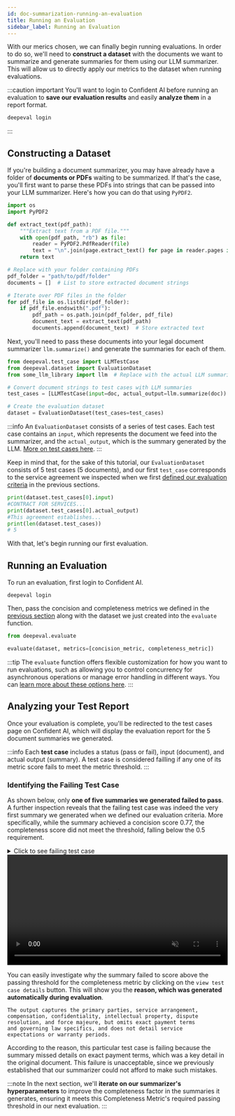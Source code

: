 ```yaml
---
id: doc-summarization-running-an-evaluation
title: Running an Evaluation
sidebar_label: Running an Evaluation
---
```


With our merics chosen, we can finally begin running evaluations. In order to do so, we'll need to **construct a dataset** with the documents we want to summarize and generate summaries for them using our LLM summarizer. This will allow us to directly apply our metrics to the dataset when running evaluations.

:::caution important
You'll want to login to Confident AI before running an evaluation to **save our evaluation results** and easily **analyze them** in a report format.

```python
deepeval login
```

:::

## Constructing a Dataset

If you're building a document summarizer, you may have already have a folder of **documents or PDFs** waiting to be summarized. If that's the case, you'll first want to parse these PDFs into strings that can be passed into your LLM summarizer. Here's how you can do that using `PyPDF2`.

```python
import os
import PyPDF2

def extract_text(pdf_path):
    """Extract text from a PDF file."""
    with open(pdf_path, "rb") as file:
        reader = PyPDF2.PdfReader(file)
        text = "\n".join(page.extract_text() for page in reader.pages if page.extract_text())
    return text

# Replace with your folder containing PDFs
pdf_folder = "path/to/pdf/folder"
documents = []  # List to store extracted document strings

# Iterate over PDF files in the folder
for pdf_file in os.listdir(pdf_folder):
    if pdf_file.endswith(".pdf"):
        pdf_path = os.path.join(pdf_folder, pdf_file)
        document_text = extract_text(pdf_path)
        documents.append(document_text)  # Store extracted text
```

Next, you'll need to pass these documents into your legal document summarizer `llm.summarize()` and generate the summaries for each of them.

```python
from deepeval.test_case import LLMTestCase
from deepeval.dataset import EvaluationDataset
from some_llm_library import llm  # Replace with the actual LLM summarizer

# Convert document strings to test cases with LLM summaries
test_cases = [LLMTestCase(input=doc, actual_output=llm.summarize(doc)) for doc in documents]

# Create the evaluation dataset
dataset = EvaluationDataset(test_cases=test_cases)
```

:::info
An `EvaluationDataset` consists of a series of test cases. Each test case contains an `input`, which represents the document we feed into the summarizer, and the `actual_output`, which is the summary generated by the LLM. [More on test cases here](/docs/evaluation-test-cases).
:::

Keep in mind that, for the sake of this tutorial, our `EvaluationDataset` consists of 5 test cases (5 documents), and our first `test_case` corresponds to the service agreement we inspected when we first [defined our evaluation criteria](legal-doc-summarizer-defining-a-summarization-criteria) in the previous sections.

```python
print(dataset.test_cases[0].input)
#CONTRACT FOR SERVICES...
print(dataset.test_cases[0].actual_output)
#This agreement establishes...
print(len(dataset.test_cases))
# 5
```

With that, let's begin running our first evaluation.

## Running an Evaluation

To run an evaluation, first login to Confident AI.

```
deepeval login
```

Then, pass the concision and completeness metrics we defined in the [previous section](legal-doc-summarizer-selecting-your-metrics) along with the dataset we just created into the `evaluate` function.

```python
from deepeval.evaluate

evaluate(dataset, metrics=[concision_metric, completeness_metric])
```

:::tip
The `evaluate` function offers flexible customization for how you want to run evaluations, such as allowing you to control concurrency for asynchronous operations or manage error handling in different ways. You can [learn more about these options here](#).
:::

## Analyzing your Test Report

Once your evaluation is complete, you'll be redirected to the test cases page on Confident AI, which will display the evaluation report for the 5 document summaries we generated.

:::info
Each **test case** includes a status (pass or fail), input (document), and actual output (summary). A test case is considered failling if any one of its metric score fails to meet the metric threshold.
:::

### Identifying the Failing Test Case

As shown below, only **one of five summaries we generated failed to pass**. A further inspection reveals that the failing test case was indeed the very first summary we generated when we defined our evaluation criteria. More specifically, while the summary achieved a concision score 0.77, the completeness score did not meet the threshold, falling below the 0.5 requirement.

<details><summary>Click to see failing test case</summary>
<p>

```python
failing_llm_test_case = LLMTestCase(
    input="""
        AGREEMENT FOR SOFTWARE DEVELOPMENT SERVICES

        This Agreement ("Agreement") is made and entered into as of February 1, 2025, by and between Acme Solutions, Inc., a corporation duly organized and existing under the laws of the State of Delaware, with its principal place of business at 123 Tech Lane, San Francisco, CA 94107 ("Provider"), and BetaCorp LLC, a limited liability company duly organized and existing under the laws of the State of New York, with its principal place of business at 456 Business Street, New York, NY 10001 ("Client").

        WHEREAS, Provider is engaged in the business of software development and consulting, specializing in the design, implementation, and maintenance of custom technology solutions;

        WHEREAS, Client desires to engage Provider to perform software development and consulting services as outlined in this Agreement;

        NOW, THEREFORE, in consideration of the mutual covenants and promises set forth herein, the parties agree as follows:

        1. SERVICES
        Provider agrees to develop, test, and deploy software solutions tailored to Client’s business needs as detailed in Exhibit A. Provider shall follow industry best practices and deliver work in accordance with the project timeline outlined therein. Any modifications or additional services requested by Client shall require a written change order, subject to additional fees and revised timelines.

        Provider shall use commercially reasonable efforts to ensure that all deliverables are free of defects and meet the functional requirements agreed upon by both parties. Provider shall conduct periodic progress updates and report to Client at regular intervals throughout the engagement.

        2. COMPENSATION
        Client agrees to compensate Provider for the services rendered under this Agreement in the total amount of Fifty Thousand Dollars ($50,000). Payment shall be made in five (5) equal monthly installments of Ten Thousand Dollars ($10,000) each, payable on the first day of each month, beginning February 1, 2025, and concluding June 1, 2025.

        In the event that additional work is required beyond the scope defined in Exhibit A, such work shall be billed at a rate of One Hundred Fifty Dollars ($150) per hour unless otherwise agreed in writing.

        Failure to make timely payments may result in suspension of services until outstanding amounts are paid. If payments remain unpaid for more than thirty (30) days, a late fee of 1.5% per month shall be applied to any overdue amount.

        3. INTELLECTUAL PROPERTY
        All software, documentation, source code, and other materials produced under this Agreement shall be the exclusive property of Client. Provider agrees that all deliverables created shall be considered work-for-hire as defined under U.S. copyright law, and all rights shall be assigned to Client upon full payment.

        Provider retains no rights to reuse, resell, or otherwise distribute any software developed under this Agreement unless explicitly authorized by Client in writing. Provider agrees not to use any proprietary Client materials for any purpose outside the scope of this Agreement.

        4. CONFIDENTIALITY
        Both parties acknowledge that during the term of this Agreement, they may have access to confidential and proprietary information. Each party agrees to maintain the confidentiality of such information and not disclose it to third parties without prior written consent.

        Confidential information shall include but is not limited to trade secrets, business strategies, technical specifications, and any other non-public information. The obligations under this section shall survive the termination of this Agreement for a period of five (5) years.

        5. WARRANTIES AND REPRESENTATIONS
        Provider warrants that all services performed shall be carried out in a professional manner, consistent with industry standards. Provider further warrants that all software developed under this Agreement shall be free from material defects and shall perform substantially as specified for a period of ninety (90) days following delivery.

        Client acknowledges that software development is inherently complex, and Provider does not warrant that the software will be completely error-free. However, Provider agrees to remedy any material defects reported within the warranty period at no additional cost.

        6. TERM AND TERMINATION
        This Agreement shall commence on February 1, 2025, and continue through August 1, 2025, unless extended or terminated earlier under the provisions herein. Either party may terminate this Agreement upon thirty (30) days' written notice to the other party in the event of a material breach, provided that the breaching party fails to cure such breach within fifteen (15) days of written notice.

        Upon termination, Client shall pay Provider for all services rendered and work completed up to the effective date of termination. If termination occurs prior to the delivery of the final product, Client shall compensate Provider based on the percentage of work completed.

        7. LIABILITY LIMITATIONS
        In no event shall either party be liable for any indirect, incidental, special, or consequential damages arising from this Agreement, including but not limited to lost profits, data loss, or business interruption, even if advised of the possibility of such damages.

        Provider's total aggregate liability under this Agreement shall not exceed the total fees paid by Client to Provider under this Agreement.

        8. INDEMNIFICATION
        Each party shall indemnify, defend, and hold harmless the other party and its respective officers, directors, employees, and agents from and against any claims, liabilities, damages, and expenses arising from any negligent act, omission, or breach of this Agreement.

        Client agrees to indemnify Provider against any claims related to the use of the software in production, except where such claims arise from defects introduced by Provider.

        9. FORCE MAJEURE
        Neither party shall be liable for any failure or delay in performance under this Agreement due to causes beyond its reasonable control, including but not limited to acts of God, natural disasters, war, terrorism, government regulations, labor disputes, or power failures.

        10. DISPUTE RESOLUTION
        In the event of a dispute arising from this Agreement, the parties agree to first attempt resolution through good-faith negotiations. If a resolution cannot be reached within thirty (30) days, the dispute shall be resolved through binding arbitration conducted in the State of California in accordance with the rules of the American Arbitration Association.

        11. GENERAL PROVISIONS
        a) Governing Law: This Agreement shall be governed by and construed in accordance with the laws of the State of California.
        b) Entire Agreement: This Agreement constitutes the entire understanding between the parties and supersedes all prior agreements, written or oral.
        c) Assignment: Neither party may assign or transfer its rights or obligations under this Agreement without the prior written consent of the other party.
        d) Notices: Any notices required under this Agreement shall be in writing and delivered to the respective party’s principal place of business.
        e) Severability: If any provision of this Agreement is found to be unenforceable, the remainder of the Agreement shall remain in full force and effect.

        IN WITNESS WHEREOF, the parties have executed this Agreement as of the Effective Date.

        Signed,

        Acme Solutions, Inc.
        By: __________________________
        Name: John Doe
        Title: CEO

        BetaCorp LLC
        By: __________________________
        Name: Jane Smith
        Title: Managing Partner
    """,
    actual_output="This agreement outlines a software development and consulting arrangement between Acme Solutions, Inc. and BetaCorp LLC. Acme Solutions will provide software services as defined in an exhibit, with work commencing on February 1, 2025, and lasting for a set period unless extended. Compensation is structured as multiple installments, with penalties for late payments mentioned but not detailed. The contract also covers confidentiality, stating that proprietary information must be protected. Intellectual property rights grant ownership to the client, though usage restrictions are not fully explained. Dispute resolution involves arbitration, but jurisdiction specifics are not included here. Liability limitations and termination clauses are covered, but details on service expectations, warranty periods, and potential penalties are not fully elaborated. The contract also references force majeure conditions. Overall, the agreement defines responsibilities, payment terms, and legal considerations, though some specifics on financial penalties, intellectual property nuances, and governing laws are not fully captured in this summary.",
)
```

</p>
</details>

<div
  style={{
    display: "flex",
    alignItems: "center",
    justifyContent: "center",
    marginBottom: "20px",
  }}
>
  <video width="100%" autoPlay loop muted playsInlines>
    <source
      src="https://deepeval-docs.s3.us-east-1.amazonaws.com/tutorial-legal-document-summarizer-ran-evaluation.mp4"
      type="video/mp4"
    />
  </video>
</div>

You can easily investigate why the summary failed to score above the passing threshold for the completeness metric by clicking on the `view test case details` button. This will show you the **reason, which was generated automatically during evaluation**.

```
The output captures the primary parties, service arrangement,
compensation, confidentiality, intellectual property, dispute
resolution, and force majeure, but omits exact payment terms
and governing law specifics, and does not detail service
expectations or warranty periods.
```

According to the reason, this particular test case is failing because the summary missed details on exact payment terms, which was a key detail in the original document. This failure is unacceptable, since we previously established that our summarizer could not afford to make such mistakes.

:::note
In the next section, we'll **iterate on our summarizer's hyperparameters** to improve the completeness factor in the summaries it generates, ensuring it meets this Completeness Metric's required passing threshold in our next evaluation.
:::
